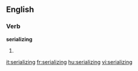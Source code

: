 
==English==

===Verb===
'''serializing'''

# {{present participle of|serialize}}

[[it:serializing]]
[[fr:serializing]]
[[hu:serializing]]
[[vi:serializing]]
